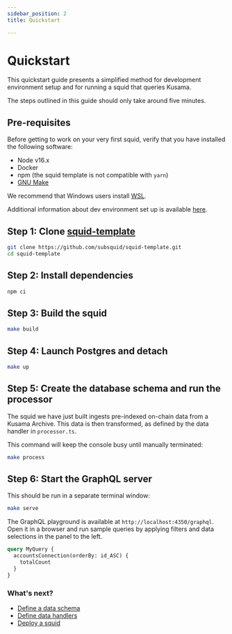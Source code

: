 ```yaml
---
sidebar_position: 2
title: Quickstart

---
```




# Quickstart

This quickstart guide presents a simplified method for development environment setup and for running a squid that queries Kusama. 

The steps outlined in this guide should only take around five minutes.
## Pre-requisites

Before getting to work on your very first squid, verify that you have installed the following software: 

- Node v16.x
- Docker 
- npm (the squid template is not compatible with `yarn`)
- [GNU Make](https://www.gnu.org/software/make/)

We recommend that Windows users install [WSL](https://docs.microsoft.com/en-us/windows/wsl/).

Additional information about dev environment set up is available [here](/tutorials/development-environment-set-up).

## Step 1: Clone <span><a href="https://github.com/subsquid/squid-template">squid-template</a></span>

```bash
git clone https://github.com/subsquid/squid-template.git
cd squid-template
```

##  Step 2: Install dependencies

```bash
npm ci
```

## Step 3: Build the squid

```bash
make build
```

## Step 4: Launch Postgres and detach

```bash
make up
```


## Step 5: Create the database schema and run the processor

 The squid we have just built ingests pre-indexed on-chain data from a Kusama Archive. This data is then transformed, as defined by the data handler in `processor.ts`.
 
 This command will keep the console busy until manually terminated:

```bash
make process
```



## Step 6: Start the GraphQL server

This should be run in a separate terminal window:

```bash
make serve
```

The GraphQL playground is available at `http://localhost:4350/graphql`. Open it in a browser and run
sample queries by applying filters and data selections in the panel to the left.

```graphql
query MyQuery {
  accountsConnection(orderBy: id_ASC) {
    totalCount
  }
}
```

### What's next?

- [Define a data schema](/develop-a-squid/define-a-squid-schema)
- [Define data handlers](/develop-a-squid/squid-processor)
- [Deploy a squid](/deploy-squid)
